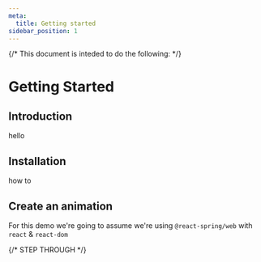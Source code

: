 ```yaml
---
meta:
  title: Getting started
sidebar_position: 1
---
```


{/* This document is inteded to do the following: */}

# Getting Started

## Introduction

hello

## Installation

how to

## Create an animation

For this demo we're going to assume we're using `@react-spring/web` with `react` & `react-dom`

{/* STEP THROUGH */}
